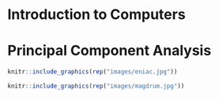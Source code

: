 # Introduction to Computers

# Principal Component Analysis  

```r
knitr::include_graphics(rep("images/eniac.jpg"))
```  

```r
knitr::include_graphics(rep("images/magdrum.jpg"))
```  
